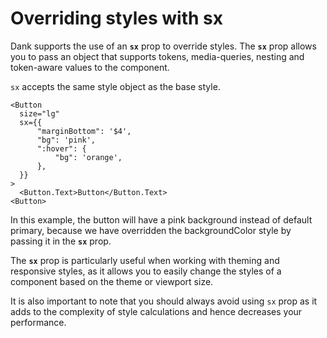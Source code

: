 
<Meta title="api/Overriding Styles with sx" />

# Overriding styles with sx

Dank supports the use of an **`sx`** prop to override styles. The **`sx`** prop allows you to pass an object that supports tokens, media-queries, nesting and token-aware values to the component.

`sx` accepts the same style object as the base style.

```tsx
<Button
  size="lg"
  sx={{
      "marginBottom": '$4',
      "bg": 'pink',
      ":hover": {
          "bg": 'orange',
      },
  }}
>
  <Button.Text>Button</Button.Text>
<Button>
```

In this example, the button will have a pink background instead of default primary, because we have overridden the backgroundColor style by passing it in the **`sx`** prop.

The **`sx`** prop is particularly useful when working with theming and responsive styles, as it allows you to easily change the styles of a component based on the theme or viewport size.

It is also important to note that you should always avoid using `sx` prop as it adds to the complexity of style calculations and hence decreases your performance.
